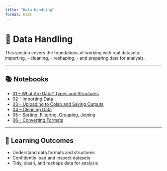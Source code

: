 ```yaml
---
title: "Data Handling"
format: html
---
```


# 🧮 Data Handling

This section covers the foundations of working with real datasets:
- importing,
- cleaning,
- reshaping,
- and preparing data for analysis.

---

## 📚 Notebooks

- [01 – What Are Data? Types and Structures](01_what_are_data.ipynb)
- [02 – Importing Data](02_importing_data.ipynb)
- [03 – Uploading to Colab and Saving Outputs](03_uploading_colab_saving.ipynb)
- [04 – Cleaning Data](04_cleaning_data.ipynb)
- [05 – Sorting, Filtering, Grouping, Joining](05_sort_filter_group.ipynb)
- [06 – Converting Formats](06_format_conversion.ipynb)

---

## 🎯 Learning Outcomes

- Understand data formats and structures
- Confidently load and inspect datasets
- Tidy, clean, and reshape data for analysis
